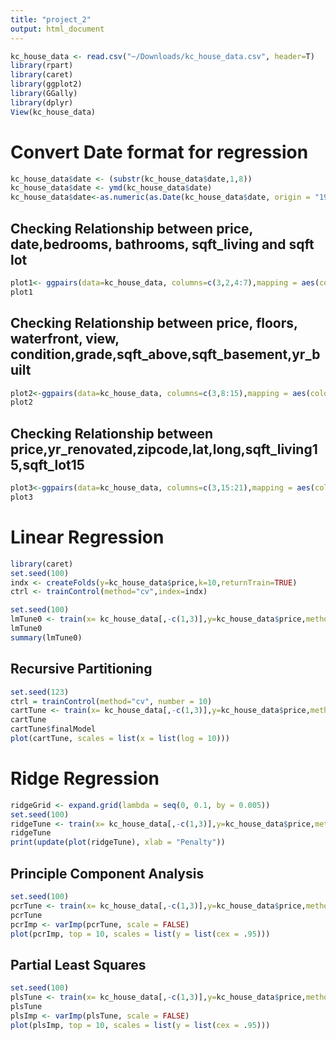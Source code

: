 ```yaml
---
title: "project_2"
output: html_document
---
```




```r
kc_house_data <- read.csv("~/Downloads/kc_house_data.csv", header=T)
library(rpart)
library(caret)
library(ggplot2)
library(GGally)
library(dplyr)
View(kc_house_data)
```
# Convert Date format for regression
```r
kc_house_data$date <- (substr(kc_house_data$date,1,8))
kc_house_data$date <- ymd(kc_house_data$date)
kc_house_data$date<-as.numeric(as.Date(kc_house_data$date, origin = "1900-01-01"))

```

## Checking Relationship between price, date,bedrooms, bathrooms, sqft_living and sqft lot
```r
plot1<- ggpairs(data=kc_house_data, columns=c(3,2,4:7),mapping = aes(color = "blue"),axisLabels="show")
plot1
```
## Checking Relationship between price, floors, waterfront, view, condition,grade,sqft_above,sqft_basement,yr_built
```r
plot2<-ggpairs(data=kc_house_data, columns=c(3,8:15),mapping = aes(color = "blue"),axisLabels = "show")
plot2
```

## Checking Relationship between price,yr_renovated,zipcode,lat,long,sqft_living15,sqft_lot15
```r
plot3<-ggpairs(data=kc_house_data, columns=c(3,15:21),mapping = aes(color = "blue"),axisLabels = "show")
plot3

```

# Linear Regression
```            r
library(caret)
set.seed(100)
indx <- createFolds(y=kc_house_data$price,k=10,returnTrain=TRUE)
ctrl <- trainControl(method="cv",index=indx)
```

```r
set.seed(100)
lmTune0 <- train(x= kc_house_data[,-c(1,3)],y=kc_house_data$price,method="lm",trControl = ctrl)
lmTune0
summary(lmTune0)
```



## Recursive Partitioning
```r
set.seed(123)
ctrl = trainControl(method="cv", number = 10)
cartTune <- train(x= kc_house_data[,-c(1,3)],y=kc_house_data$price,method = "rpart",tuneLength = 25,trControl = ctrl)
cartTune
cartTune$finalModel
plot(cartTune, scales = list(x = list(log = 10)))
```



# Ridge Regression

```r
ridgeGrid <- expand.grid(lambda = seq(0, 0.1, by = 0.005))
set.seed(100)
ridgeTune <- train(x= kc_house_data[,-c(1,3)],y=kc_house_data$price,method ="ridge",tuneGrid = ridgeGrid,trControl = ctrl,preProc = c("center", "scale"))
ridgeTune
print(update(plot(ridgeTune), xlab = "Penalty"))
```

## Principle Component Analysis

```r
set.seed(100)
pcrTune <- train(x= kc_house_data[,-c(1,3)],y=kc_house_data$price,method = "pcr",tuneGrid = expand.grid(ncomp = 1:19),trControl = ctrl)
pcrTune
pcrImp <- varImp(pcrTune, scale = FALSE)
plot(pcrImp, top = 10, scales = list(y = list(cex = .95)))
```
## Partial Least Squares

```r
set.seed(100)
plsTune <- train(x= kc_house_data[,-c(1,3)],y=kc_house_data$price,method = "pls",tuneGrid = expand.grid(ncomp = 1:19),trControl = ctrl)
plsTune
plsImp <- varImp(plsTune, scale = FALSE)
plot(plsImp, top = 10, scales = list(y = list(cex = .95)))
```
